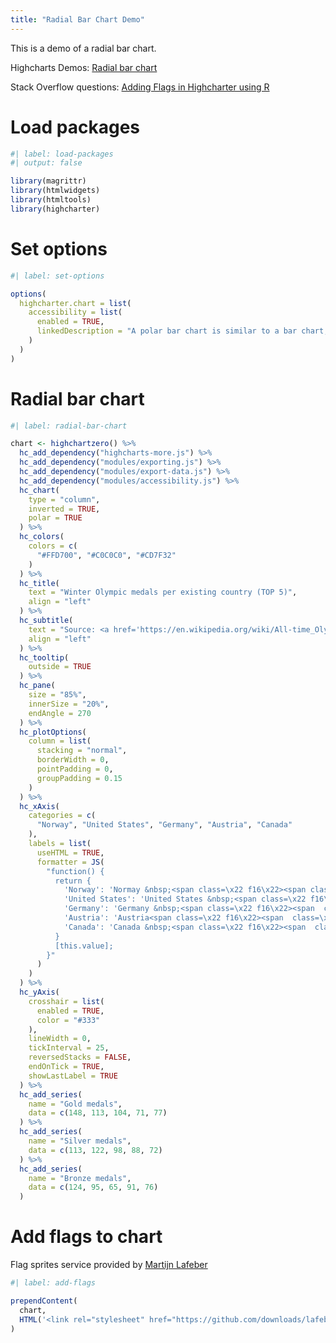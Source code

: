 ```yaml
---
title: "Radial Bar Chart Demo"
---
```


This is a demo of a radial bar chart.

Highcharts Demos: [Radial bar chart](https://www.highcharts.com/demo/polar-radial-bar)

Stack Overflow questions: [Adding Flags in Highcharter using R](https://stackoverflow.com/questions/63308271/adding-flags-in-highcharter-using-r)

# Load packages

```r
#| label: load-packages
#| output: false

library(magrittr)
library(htmlwidgets)
library(htmltools)
library(highcharter)
```

# Set options

```r
#| label: set-options

options(
  highcharter.chart = list(
    accessibility = list(
      enabled = TRUE,
      linkedDescription = "A polar bar chart is similar to a bar chart, but the y-axis is circular. In this demo we see the total Winter Olympics medals earned for the top 5 countries."
    )
  )
)
```

# Radial bar chart

```r
#| label: radial-bar-chart

chart <- highchartzero() %>% 
  hc_add_dependency("highcharts-more.js") %>%
  hc_add_dependency("modules/exporting.js") %>%
  hc_add_dependency("modules/export-data.js") %>%
  hc_add_dependency("modules/accessibility.js") %>%
  hc_chart(
    type = "column",
    inverted = TRUE,
    polar = TRUE
  ) %>% 
  hc_colors(
    colors = c(
      "#FFD700", "#C0C0C0", "#CD7F32"
    )
  ) %>% 
  hc_title(
    text = "Winter Olympic medals per existing country (TOP 5)",
    align = "left"
  ) %>% 
  hc_subtitle(
    text = "Source: <a href='https://en.wikipedia.org/wiki/All-time_Olympic_Games_medal_table'>Wikipedia</a>",
    align = "left"
  ) %>% 
  hc_tooltip(
    outside = TRUE
  ) %>% 
  hc_pane(
    size = "85%",
    innerSize = "20%",
    endAngle = 270
  ) %>% 
  hc_plotOptions(
    column = list(
      stacking = "normal",
      borderWidth = 0,
      pointPadding = 0,
      groupPadding = 0.15
    )
  ) %>% 
  hc_xAxis(
    categories = c(
      "Norway", "United States", "Germany", "Austria", "Canada"
    ),
    labels = list(
      useHTML = TRUE,
      formatter = JS(
        "function() {
          return {
            'Norway': 'Normay &nbsp;<span class=\x22 f16\x22><span class=\x22 flag no \x22></span></span>&nbsp;&nbsp;',
            'United States': 'United States &nbsp;<span class=\x22 f16\x22><span  class=\x22 flag us \x22></span ></span>&nbsp;&nbsp;&nbsp;',
            'Germany': 'Germany &nbsp;<span class=\x22 f16\x22><span  class=\x22 flag de \x22></span ></span>&nbsp;&nbsp;',
            'Austria': 'Austria<span class=\x22 f16\x22><span  class=\x22 flag at\x22></span ></span>&nbsp;&nbsp;',
            'Canada': 'Canada &nbsp;<span class=\x22 f16\x22><span  class=\x22 flag ca \x22></span ></span>&nbsp;&nbsp;'
          } 
          [this.value]; 
        }"
      )
    )
  ) %>% 
  hc_yAxis(
    crosshair = list(
      enabled = TRUE,
      color = "#333"
    ),
    lineWidth = 0,
    tickInterval = 25,
    reversedStacks = FALSE,
    endOnTick = TRUE,
    showLastLabel = TRUE
  ) %>% 
  hc_add_series(
    name = "Gold medals",
    data = c(148, 113, 104, 71, 77)
  ) %>% 
  hc_add_series(
    name = "Silver medals",
    data = c(113, 122, 98, 88, 72)
  ) %>% 
  hc_add_series(
    name = "Bronze medals",
    data = c(124, 95, 65, 91, 76)
  )
```

# Add flags to chart

Flag sprites service provided by [Martijn Lafeber](https://github.com/lafeber/world-flags-sprite/blob/master/LICENSE)

```r
#| label: add-flags

prependContent(
  chart, 
  HTML('<link rel="stylesheet" href="https://github.com/downloads/lafeber/world-flags-sprite/flags16.css" />')
)
```

